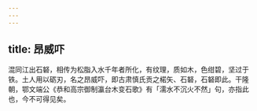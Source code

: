 ```yaml
---
---
---
```

title: 昂威吓
---



混同江出石砮，相传为松脂入水千年者所化，有纹理，质如木，色绀碧，坚过于铁。土人用以砺刃，名之昂威吓，即古肃慎氏贡之楉矢、石砮，石砮即此。干隆朝，鄂文端公《恭和高宗御制瀛台木变石歌》有「濡水不沉火不然」句，亦指此也，今不可得见矣。